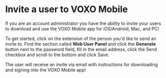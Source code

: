 # Invite a user to VOXO Mobile

If you are an account administrator you have the ability to invite your users to download and use the VOXO Mobile app for iOS/Android, Mac, and PC!

To get started, click on the extension of the person you'd like to send an invite to. Find the section called <strong>Web User Panel</strong> and click the <strong>Generate</strong> button next to the password field, fill in the email address, click the Send checkbox and scroll to the bottom and click Save.

The user will receive an invite via email with instructions for downloading and signing into the VOXO Mobile app!